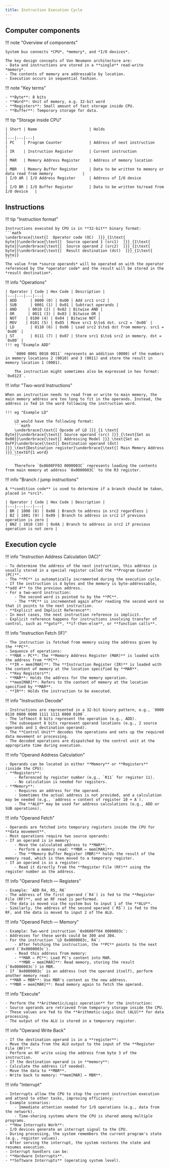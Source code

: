```yaml
---
title: Instruction Execution Cycle
---
```


## Computer components

!!! note "Overview of components"

    System bus connects *CPU*, *memory*, and *I/O devices*.

    The key design concepts of Von Neumann architecture are:
    - Data and instructions are stored in a **single** read-write *memory*.
    - The contents of memory are addressable by location.
    - Execution occurs in sequential fashion.

!!! note "Key terms"

    - **Byte**: 8 bits
    - **Word**: Unit of memory, e.g. 32-bit word
    - **Registers**: Small amount of fast storage inside CPU.
    - **Buffer**: Temporary storage for data.

!!! tip "Storage inside CPU"

    | Short | Name                       | Holds                                                                 |
    |---|---|---|
    | PC    | Program Counter            | Address of next instruction                                             |
    | IR    | Instruction Register       | Current instruction                                               |
    | MAR   | Memory Address Register    | Address of memory location                                        |
    | MBR   | Memory Buffer Register     | Data to be written to memory or data read from memory             |
    | I/O AR | I/O Address Register      | Address of I/O device                                             |
    | I/O BR | I/O Buffer Register       | Data to be written to/read from I/O device   |


## Instructions

!!! tip "Instruction format"

    Instructions executed by CPU is in **32-bit** binary format:
    ```math
    \underbrace{\text{[  Operator code (OC)  ]}}_{1\text{ byte}}\underbrace{\text{[  Source operand 1 (src1)  ]}}_{1\text{ byte}}\underbrace{\text{[  Source operand 2 (src2)  ]}}_{1\text{ byte}}\underbrace{\text{[  Result destination (dst)  ]}}_{1\text{ byte}}
    ```
    The value from *source operands* will be operated on with the operator referenced by the *operator code* and the result will be stored in the *result destination*.

!!! info "Operations"

    | Operator | Code | Hex Code | Description |
    |---|---|---|---|
    | ADD      | 0000 (0) | 0x00 | Add src1 src2 |
    | SUB      | 0001 (1) | 0x01 | Subtract operands |
    | AND     | 0010 (2) | 0x02 | Bitwise AND |
    | OR      | 0011 (3) | 0x03 | Bitwise OR |
    | NOT    | 0100 (4) | 0x04 | Bitwise NOT |
    | MOV    | 0101 (5) | 0x05 | Move src1 $\to$ dst. src2 = `0x00` | 
    | LD       | 0110 (6) | 0x06 | Load src2 $\to$ dst from memory. src1 = `0x00` |
    | ST       | 0111 (7) | 0x07 | Store src1 $\to$ src2 in memory. dst = `0x00` |
    !!! eg "Example ADD"
    
        `0000 0001 0010 0011` represents an addition (0000) of the numbers in memory locations 2 (0010) and 3 (0011) and store the result in memory location 1 (0001).

        The instruction might sometimes also be expressed in hex format: `0x0123`.

!!! infor "Two-word Instructions"

    When an instruction needs to read from or write to main memory, the main memory address are too long to fit in the operands. Instead, the address is fed in the word following the instruction word.

    !!! eg "Example LD"

        LD would have the following format:
        ```math
        \underbrace{\text{[ Opcode of LD ]}}_{1 \text{ Byte}}\underbrace{\text{[ Source operand (src) ]}}_{\text{Set as 0x00}}\underbrace{\text{[ Addressing Model ]}}_\text{Set as 0xFF}\underbrace{\text{[ Destination operand (dst) ]}}_\text{Destination register}\underbrace{\text{[ Main Memory Address ]}}_\textbf{1 word}
        ```

        Therefore `0x0600FF03 0000003C` represents loading the contents from main memory at address `0x0000003C` to the R3 register.

!!! info "Branch / jump instructions"

    A **condition code** is used to determine if a branch should be taken, placed in *src1*.

    | Operator | Code | Hex Code | Description |
    |---|---|---|---|
    | BR | 1000 (8) | 0x08 | Branch to address in src2 regardless |
    | BZ | 1001 (9) | 0x09 | Branch to address in src2 if previous operation is zero |
    | BNZ | 1010 (10) | 0x0A | Branch to address in src2 if previous operation is not zero |

## Execution cycle

!!! info "Instruction Address Calculation (IAC)"

    - To determine the address of the next instruction, this address is usually stored in a special register called the **Program Counter (PC)**.
    - The **PC** is automatically incremented during the execution cycle.
    - If the instruction is 4 bytes and the memory is byte-addressable, **add 4** to the previous address.
    - For a two-word instruction:
        - The second word is pointed to by the **PC**.
        - The **PC** is incremented again after reading the second word so that it points to the next instruction.
    - **Explicit and Implicit Reference**:
    - In most cases, the next instruction reference is implicit.
    - Explicit reference happens for instructions involving transfer of control, such as **goto**, **if-then-else**, or **function calls**.



!!! info "Instruction Fetch (IF)"

    - The instruction is fetched from memory using the address given by the **PC**.
    - Sequence of operations:
    - **MAR ← PC**: The **Memory Address Register (MAR)** is loaded with the address from **PC**.
    - **IR ← mem[MAR]**: The **Instruction Register (IR)** is loaded with the content of memory at the location specified by **MAR**.
    - **Key Registers**:
    - **MAR**: Holds the address for the memory operation.
    - **mem[MAR]**: Refers to the content of memory at the location specified by **MAR**.
    - **IR**: Holds the instruction to be executed.



!!! info "Instruction Decode"

    - Instructions are represented in a 32-bit binary pattern, e.g., `0000 0110 0000 0000 1111 1111 0000 0100`.
    - The leftmost 8 bits represent the operation (e.g., ADD).
    - The subsequent 8 bits represent operand locations (e.g., 2 source operands and 1 destination operand).
    - The **Control Unit** decodes the operations and sets up the required data movement or processing.
    - The decoded operations are dispatched by the control unit at the appropriate time during execution.



!!! info "Operand Address Calculation"

    - Operands can be located in either **Memory** or **Registers** (inside the CPU):
    - **Registers**:
        - Referenced by register number (e.g., `R11` for register 11).
        - No calculation is needed for registers.
    - **Memory**:
        - Requires an address for the operand.
        - Sometimes the actual address is not provided, and a calculation may be needed (e.g., `address = content of register 10 + A`).
        - The **ALU** may be used for address calculations (e.g., ADD or SUB operations).



!!! info "Operand Fetch"

    - Operands are fetched into temporary registers inside the CPU for **data movement**.
    - Most operations require two source operands:
    - If an operand is in memory:
        - Move the calculated address to **MAR**.
        - Perform a memory read: **MBR ← mem[MAR]**.
        - The **Memory Buffer Register (MBR)** holds the result of the memory read, which is then moved to a temporary register.
    - If an operand is in a register:
        - Read it directly from the **Register File (RF)** using the register number as the address.



!!! info "Operand Fetch — Registers"

    - Example: `ADD R4, R5, R6`
    - The address of the first operand (`R4`) is fed to the **Register File (RF)**, and an RF read is performed.
    - The data is moved via the system bus to input 1 of the **ALU**.
    - Similarly, the address of the second operand (`R5`) is fed to the RF, and the data is moved to input 2 of the ALU.



!!! info "Operand Fetch — Memory"

    - Example: Two-word instruction `0x0600ff04 0000003c`:
    - Addresses for these words could be 300 and 304.
    - For the instruction `LD 0x0000003c, R4`:
        - After fetching the instruction, the **PC** points to the next word (`0x0000003c`).
        - Read this address from memory:
        - **MAR ← PC**: Load PC's content into MAR.
        - **MBR ← mem[MAR]**: Read memory, storing the result (`0x0000003c`) in MBR.
    - If `0x0000003c` is an address (not the operand itself), perform another memory read:
    - **MAR ← MBR**: Use MBR's content as the new address.
    - **MBR ← mem[MAR]**: Read memory again to fetch the operand.



!!! info "Execute"

    - Perform the **Arithmetic/Logic operation** for the instruction:
    - Source operands are retrieved from temporary storage inside the CPU.
    - These values are fed to the **Arithmetic-Logic Unit (ALU)** for data processing.
    - The output of the ALU is stored in a temporary register.



!!! info "Operand Write Back"

    - If the destination operand is in a **register**:
    - Move the data from the ALU output to the input of the **Register File (RF)**.
    - Perform an RF write using the address from byte 3 of the instruction.
    - If the destination operand is in **memory**:
    - Calculate the address (if needed).
    - Move the data to **MBR**.
    - Write back to memory: **mem[MAR] ← MBR**.



!!! info "Interrupt"

    - Interrupts allow the CPU to stop the current instruction execution and attend to other tasks, improving efficiency:
    - Example scenarios:
        - Immediate attention needed for I/O operations (e.g., data from the network).
        - Time-sharing systems where the CPU is shared among multiple programs.
    - **How Interrupts Work**:
    - I/O devices generate an interrupt signal to the CPU.
    - During processing, the system remembers the current program's state (e.g., register values).
    - After serving the interrupt, the system restores the state and resumes execution.
    - Interrupt handlers can be:
    - **Hardware Interrupts**.
    - **Software Interrupts** (operating system level).
